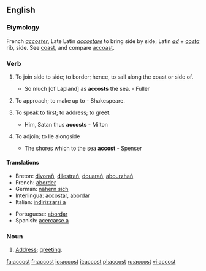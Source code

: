 ==English==

===Etymology===
French ''[[accoster]]'', Late Latin ''[[accostare]]'' to bring side by side; Latin ''[[ad]]'' + ''[[costa]]'' rib, side. See [[coast]], and compare [[accoast]].

===Verb===
{{en-verb}}

# {{cattag|transitive|obsolete}} To join side to side; to border; hence, to sail along the coast or side of.
#*So much [of Lapland] as '''accosts''' the sea. - Fuller
# {{cattag|transitive|obsolete}} To approach; to make up to - Shakespeare.
# {{transitive}} To speak to first; to address; to greet.
#*Him, Satan thus '''accosts''' - Milton
# {{cattag|intransitive|obsolete}} To adjoin; to lie alongside
#*The shores which to the sea '''accost''' - Spenser

====Translations====
{{top}}
*Breton: [[divorañ]], [[dilestrañ]], [[douarañ]], [[abourzhañ]]
*French: [[aborder]]
*German: [[nähern sich]]
*Interlingua: [[accostar]], [[abordar]]
*Italian: [[indirizzarsi a]]
{{mid}}
*Portuguese: [[abordar]]
*Spanish: [[acercarse a]]
{{bottom}}

===Noun===
{{en-noun}}

# {{rare}} [[address|Address]]; [[greeting]].

[[fa:accost]]
[[fr:accost]]
[[io:accost]]
[[it:accost]]
[[pl:accost]]
[[ru:accost]]
[[vi:accost]]